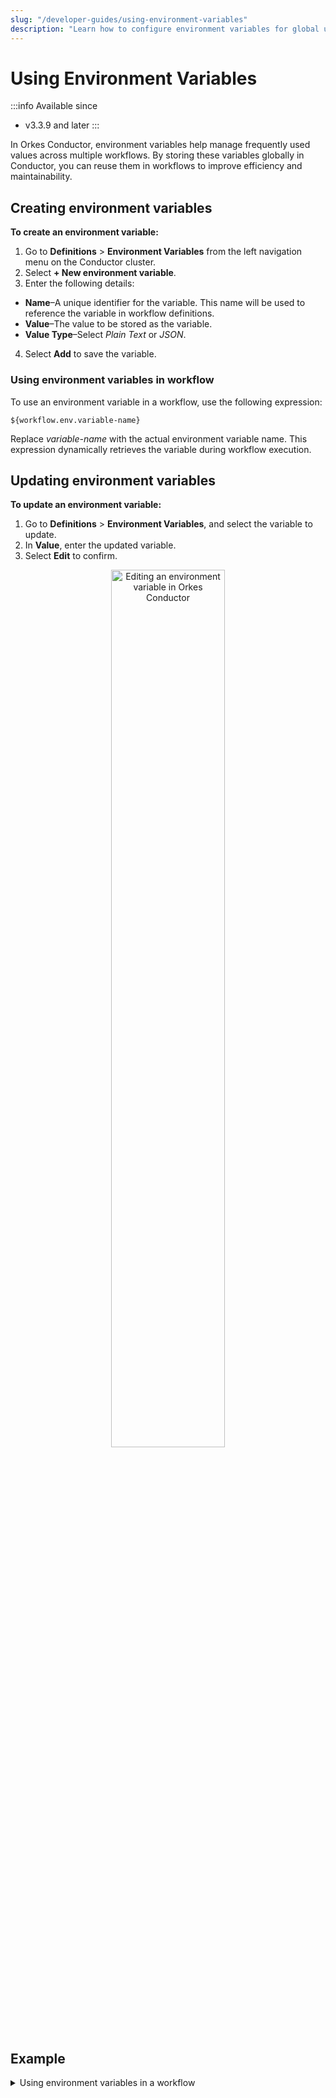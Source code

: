 ```yaml
---
slug: "/developer-guides/using-environment-variables"
description: "Learn how to configure environment variables for global use across multiple workflows."
---
```


# Using Environment Variables

:::info Available since
- v3.3.9 and later
:::

In Orkes Conductor, environment variables help manage frequently used values across multiple workflows. By storing these variables globally in Conductor, you can reuse them in workflows to improve efficiency and maintainability.

## Creating environment variables

**To create an environment variable:**

1. Go to **Definitions** > **Environment Variables** from the left navigation menu on the Conductor cluster.
2. Select **+ New environment variable**.
3. Enter the following details:
  - **Name**–A unique identifier for the variable. This name will be used to reference the variable in workflow definitions.
  - **Value**–The value to be stored as the variable.
  - **Value Type**–Select *Plain Text* or *JSON*.
4. Select **Add** to save the variable.

### Using environment variables in workflow

To use an environment variable in a workflow, use the following expression:

```
${workflow.env.variable-name}
```
Replace *variable-name* with the actual environment variable name. This expression dynamically retrieves the variable during workflow execution.

## Updating environment variables

**To update an environment variable:**

1. Go to **Definitions** > **Environment Variables**, and select the variable to update.
2. In **Value**, enter the updated variable.
3. Select **Edit** to confirm.

<p align="center">
  <img
    src="/content/img/editing-environment-variable.png"
    alt="Editing an environment variable in Orkes Conductor"
    width="60%"
    height="auto"
  ></img>
</p>

## Example

<details>
<summary>Using environment variables in a workflow</summary>
<p>

To illustrate the use of environment variables in a workflow, consider the following variable stored in Orkes Conductor.

<p align="center">
  <img
    src="/content/img/sample-environment-variable.png"
    alt="Sample environment variable"
    width="50%"
    height="auto"
  ></img>
</p>

The following example defines a workflow that references the stored environment variable:

```json
{
  "name": "sample-workflow",
  "description": "Workflow to demonstrate passing variables through environment variables",
  "version": 1,
  "tasks": [
    {
      "name": "http",
      "taskReferenceName": "http_ref",
      "inputParameters": {
        "uri": "${workflow.env.sample-url}",
        "method": "GET",
        "connectionTimeOut": 3000,
        "readTimeOut": "3000",
        "accept": "application/json",
        "contentType": "application/json",
        "encode": true
      },
      "type": "HTTP"
    }
  ],
  "schemaVersion": 2,
  "ownerEmail": "name@example.com"
}
```

When this workflow runs, the expression `${workflow.env.sample-url}` is dynamically replaced with the actual variable value, provided that the user running the workflow has permission to access the variable.

To verify that the stored variable is passed correctly, go to the workflow execution page, select the HTTP task, and check the **Input**.

<p align="center">
  <img
    src="/content/img/sample-environment-variable-used.png"
    alt="Verifying sample environment variable used in workflow definition"
    width="100%"
    height="auto"
  ></img>
</p>

</p>
</details>
